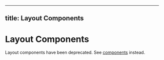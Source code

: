 
---
title: Layout Components
---

# Layout Components

<Note>

Layout components have been deprecated. See [components](/components) instead.

</Note>